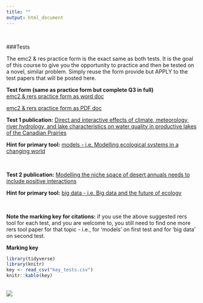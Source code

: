 ```yaml
---
title: ""
output: html_document
---
```

<br>

###Tests  

The emc2 & res practice form is the exact same as both tests.  It is the goal of this course to give you the opportunity to practice and then be tested on a novel, similar problem.  Simply reuse the form provide but APPLY to the test papers that will be posted here.

**Test form (same as practice form but complete Q3 in full)**  
[emc2 & rers practice form as word doc](https://github.com/cjlortie/bio4enviro/blob/master/BIOL4265_emc2.docx)  

[emc2 & rers practice form as PDF doc](https://github.com/cjlortie/bio4enviro/blob/master/emc2.pdf)  


**Test 1 publication:** [Direct and interactive effects of climate, meteorology, river hydrology, and lake characteristics on water quality in productive lakes of the Canadian Prairies](http://www.nrcresearchpress.com/doi/10.1139/cjfas-2016-0520#.W6U4zS-ZMWp)  

**Hint for primary tool:** [models - i.e. Modelling ecological systems in a changing world](https://www.ncbi.nlm.nih.gov/pmc/articles/PMC3223798/)  

<br>  

**Test 2 publication:** [Modelling the niche space of desert annuals needs to include positive interactions](https://onlinelibrary.wiley.com/doi/abs/10.1111/oik.04688)  

**Hint for primary tool:** [big data - i.e. Big data and the future of ecology](https://esajournals.onlinelibrary.wiley.com/doi/abs/10.1890/120103)  

<br>  

**Note the marking key for citations:** if you use the above suggested rers tool for each test, and you are welcome to, you still need to find one more rers tool paper for that topic - i.e., for 'models' on first test and for 'big data' on second test.  


**Marking key**  
```r
library(tidyverse)
library(knitr)
key <- read_csv("key_tests.csv")
knitr::kable(key)

```

<br>
![](./quidditch.png)  
<br>  
